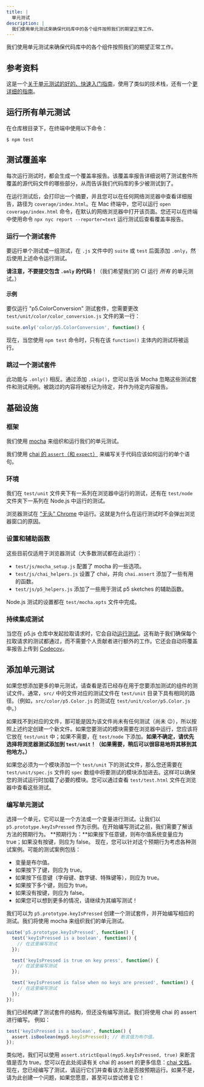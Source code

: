 ```yaml
---
title: |
  单元测试
description: |
  我们使用单元测试来确保代码库中的各个组件按照我们的期望正常工作。
---
```



我们使用单元测试来确保代码库中的各个组件按照我们的期望正常工作。

## 参考资料

这是一个[关于单元测试的好的、快速入门指南](https://codeburst.io/javascript-unit-testing-using-mocha-and-chai-1d97d9f18e71/)，使用了类似的技术栈，还有一个[更详细的指南](https://blog.logrocket.com/a-quick-and-complete-guide-to-mocha-testing-d0e0ea09f09d/)。

## 运行所有单元测试

在仓库根目录下，在终端中使用以下命令：

```shellsession
$ npm test
```

## 测试覆盖率

每次运行测试时，都会生成一个覆盖率报告。该覆盖率报告详细说明了测试套件所覆盖的源代码文件的哪些部分，从而告诉我们代码库的多少被测试到了。

在运行测试后，会打印出一个摘要，并且您可以在任何网络浏览器中查看详细报告，路径为 `coverage/index.html`。在 Mac 终端中，您可以运行 `open coverage/index.html` 命令，在默认的网络浏览器中打开该页面。您还可以在终端中使用命令 `npx nyc report --reporter=text` 运行测试后查看覆盖率报告。

### 运行一个测试套件

要运行单个测试或一组测试，在 `.js` 文件中的 `suite` 或 `test` 后面添加 `.only`，然后使用上述命令运行测试。

**请注意，不要提交包含 `.only` 的代码！**（我们希望我们的 CI 运行 *所有* 的单元测试。）

#### 示例

要仅运行 "p5.ColorConversion" 测试套件，您需要更改 `test/unit/color/color_conversion.js` 文件的第一行：

```js
suite.only('color/p5.ColorConversion', function() {
```

现在，当您使用 `npm test` 命令时，只有在该 `function()` 主体内的测试将被运行。

### 跳过一个测试套件

此功能与 `.only()` 相反。通过添加 `.skip()`，您可以告诉 Mocha 忽略这些测试套件和测试用例。被跳过的内容将被标记为待定，并作为待定内容报告。

## 基础设施

### 框架

我们使用 [mocha](https://mochajs.org) 来组织和运行我们的单元测试。

我们使用 [chai 的 `assert`（和 `expect`）](https://www.chaijs.com/api/assert/) 来编写关于代码应该如何运行的单个语句。

### 环境

我们在 `test/unit` 文件夹下有一系列在浏览器中运行的测试，还有在 `test/node` 文件夹下一系列在 Node.js 中运行的测试。

浏览器测试在 ["无头" Chrome](https://developers.google.com/web/updates/2017/06/headless-karma-mocha-chai/) 中运行。这就是为什么在运行测试时不会弹出浏览器窗口的原因。

### 设置和辅助函数

这些目前仅适用于浏览器测试（大多数测试都在此运行）：

* `test/js/mocha_setup.js` 配置了 mocha 的一些选项。
* `test/js/chai_helpers.js` 设置了 chai，并向 `chai.assert` 添加了一些有用的函数。
* `test/js/p5_helpers.js` 添加了一些用于测试 p5 sketches 的辅助函数。

Node.js 测试的设置都在 `test/mocha.opts` 文件中完成。

### 持续集成测试

当您在 p5.js 仓库中发起拉取请求时，它会自动[运行测试](https://github.com/processing/p5.js/actions/)。这有助于我们确保每个拉取请求的测试都通过，而不需要个人贡献者进行额外的工作。它还会自动将覆盖率报告上传到 [Codecov](https://codecov.io/github/processing/p5.js)。

## 添加单元测试

如果您想添加更多的单元测试，请查看是否已经存在用于您要添加测试的组件的测试文件。通常，`src/` 中的文件对应的测试文件在 `test/unit` 目录下具有相同的路径。（例如，`src/color/p5.Color.js` 的测试在 `test/unit/color/p5.Color.js` 中。）

如果找不到对应的文件，那可能是因为该文件尚未有任何测试（尚未 😉），所以按照上述约定创建一个新文件。如果您要测试的模块需要在浏览器中运行，您应该将它放在 `test/unit` 中；如果不需要，在 `test/node` 下添加。**如果不确定，请优先选择将浏览器测试添加到 `test/unit`！（如果需要，稍后可以很容易地将其移到其他地方。）**

如果您必须为一个模块添加一个 `test/unit` 下的测试文件，那么您还需要在 `test/unit/spec.js` 文件的 `spec` 数组中将要测试的模块添加进去。这样可以确保您的测试运行时加载了必要的模块。您可以通过查看 `test/test.html` 文件在浏览器中查看这些测试。

### 编写单元测试

选择一个单元，它可以是一个方法或一个变量进行测试。让我们以 `p5.prototype.keyIsPressed` 作为示例。在开始编写测试之前，我们需要了解该方法的预期行为。
\*\*预期行为：\*\*如果按下任意键，则布尔值系统变量应为 true；如果没有按键，则应为 false。
现在，您可以针对这个预期行为考虑各种测试案例。可能的测试案例包括：

* 变量是布尔值。
* 如果按下了键，则应为 true。
* 如果按下任意键（字母键、数字键、特殊键等），则应为 true。
* 如果按下多个键，则应为 true。
* 如果没有按键，则应为 false。
* 如果您可以想到更多的情况，请继续为其编写测试！

我们可以为 `p5.prototype.keyIsPressed` 创建一个测试套件，并开始编写相应的测试。我们将使用 mocha 来组织我们的单元测试。

```js
suite('p5.prototype.keyIsPressed', function() {
  test('keyIsPressed is a boolean', function() {
    // 在这里编写测试
  });

  test('keyIsPressed is true on key press', function() {
    // 在这里编写测试
  });

  test('keyIsPressed is false when no keys are pressed', function() {
    // 在这里编写测试
  });
});
```

我们已经构建了测试套件的结构，但还没有编写测试。我们将使用 chai 的 assert 进行编写。
例如：

```js
test('keyIsPressed is a boolean', function() {
  assert.isBoolean(myp5.keyIsPressed); // 断言值为布尔值。
});
```

类似地，我们可以使用 `assert.strictEqual(myp5.keyIsPressed, true)` 来断言值是否为 true。您可以在此处阅读有关 chai 的 assert 的更多信息：[chai 文档](https://www.chaijs.com/api/assert/)。
现在，您已经编写了测试，请运行它们并查看该方法是否按预期运行。如果不是，请为此创建一个问题，如果您愿意，甚至可以尝试修复它！
